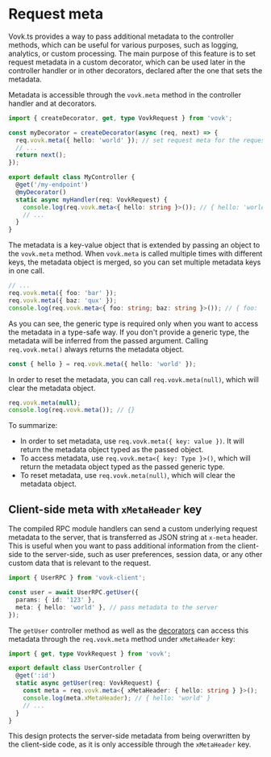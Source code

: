 # Request meta

Vovk.ts provides a way to pass additional metadata to the controller methods, which can be useful for various purposes, such as logging, analytics, or custom processing. The main purpose of this feature is to set request metadata in a custom decorator, which can be used later in the controller handler or in other decorators, declared after the one that sets the metadata.

Metadata is accessible through the `vovk.meta` method in the controller handler and at decorators.

```ts {4,13}
import { createDecorator, get, type VovkRequest } from 'vovk';

const myDecorator = createDecorator(async (req, next) => {
  req.vovk.meta({ hello: 'world' }); // set request meta for the request
  // ...
  return next();
});

export default class MyController {
  @get('/my-endpoint')
  @myDecorator()
  static async myHandler(req: VovkRequest) {
    console.log(req.vovk.meta<{ hello: string }>()); // { hello: 'world' }
    // ...
  }
}
```

The metadata is a key-value object that is extended by passing an object to the `vovk.meta` method. When `vovk.meta` is called multiple times with different keys, the metadata object is merged, so you can set multiple metadata keys in one call.

```ts
// ...
req.vovk.meta({ foo: 'bar' });
req.vovk.meta({ baz: 'qux' });
console.log(req.vovk.meta<{ foo: string; baz: string }>()); // { foo: 'bar', baz: 'qux' }
```

As you can see, the generic type is required only when you want to access the metadata in a type-safe way. If you don't provide a generic type, the metadata will be inferred from the passed argument. Calling `req.vovk.meta()` always returns the metadata object.

```ts
const { hello } = req.vovk.meta({ hello: 'world' });
```

In order to reset the metadata, you can call `req.vovk.meta(null)`, which will clear the metadata object.

```ts
req.vovk.meta(null);
console.log(req.vovk.meta()); // {}
```

To summarize:

- In order to set metadata, use `req.vovk.meta({ key: value })`. It will return the metadata object typed as the passed object.
- To access metadata, use `req.vovk.meta<{ key: Type }>()`, which will return the metadata object typed as the passed generic type.
- To reset metadata, use `req.vovk.meta(null)`, which will clear the metadata object.

## Client-side meta with `xMetaHeader` key

The compiled RPC module handlers can send a custom underlying request metadata to the server, that is transferred as JSON string at `x-meta` header. This is useful when you want to pass additional information from the client-side to the server-side, such as user preferences, session data, or any other custom data that is relevant to the request.

```ts {5}
import { UserRPC } from 'vovk-client';

const user = await UserRPC.getUser({
  params: { id: '123' },
  meta: { hello: 'world' }, // pass metadata to the server
});
```

The `getUser` controller method as well as the [decorators](./decorator) can access this metadata through the `req.vovk.meta` method under `xMetaHeader` key:

```ts {6-7}
import { get, type VovkRequest } from 'vovk';

export default class UserController {
  @get(':id')
  static async getUser(req: VovkRequest) {
    const meta = req.vovk.meta<{ xMetaHeader: { hello: string } }>();
    console.log(meta.xMetaHeader); // { hello: 'world' }
    // ...
  }
}
```

This design protects the server-side metadata from being overwritten by the client-side code, as it is only accessible through the `xMetaHeader` key.
